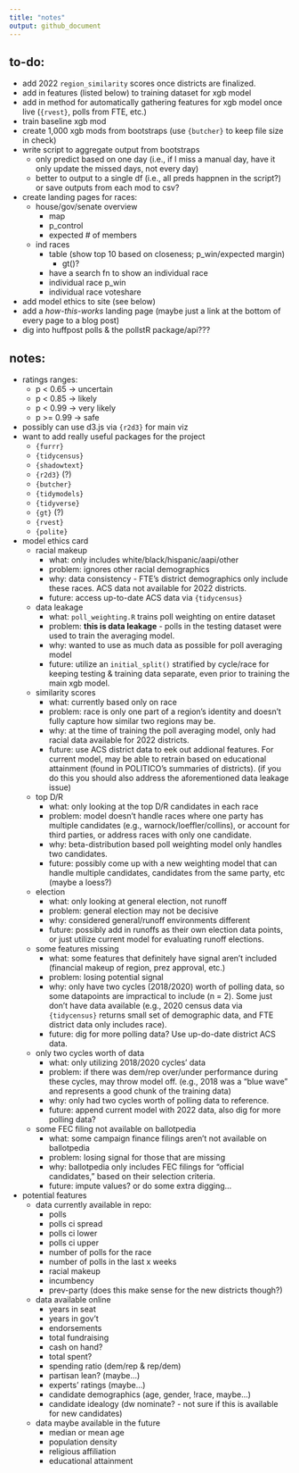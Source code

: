 ```yaml
---
title: "notes"
output: github_document
---
```


## to-do:

* add 2022 `region_similarity` scores once districts are finalized.
* add in features (listed below) to training dataset for xgb model
* add in method for automatically gathering features for xgb model once live (`{rvest}`, polls from FTE, etc.)
* train baseline xgb mod
* create 1,000 xgb mods from bootstraps (use `{butcher}` to keep file size in check)
* write script to aggregate output from bootstraps
  + only predict based on one day (i.e., if I miss a manual day, have it only update the missed days, not every day)
  + better to output to a single df (i.e., all preds happnen in the script?) or save outputs from each mod to csv?
* create landing pages for races:
  + house/gov/senate overview
    + map
    + p_control
    + expected # of members
  + ind races
    + table (show top 10 based on closeness; p_win/expected margin) 
      + gt()?
    + have a search fn to show an individual race
    + individual race p_win
    + individual race voteshare
* add model ethics to site (see below)
* add a *how-this-works* landing page (maybe just a link at the bottom of every page to a blog post)
* dig into huffpost polls & the pollstR package/api???

## notes:

* ratings ranges:
  + p < 0.65 -> uncertain
  + p < 0.85 -> likely
  + p < 0.99 -> very likely
  + p >= 0.99 -> safe
* possibly can use d3.js via `{r2d3}` for main viz
* want to add really useful packages for the project
  + `{furrr}`
  + `{tidycensus}`
  + `{shadowtext}`
  + `{r2d3}` (?)
  + `{butcher}`
  + `{tidymodels}`
  + `{tidyverse}`
  + `{gt}` (?)
  + `{rvest}`
  + `{polite}`
* model ethics card
  + racial makeup
    + what: only includes white/black/hispanic/aapi/other
    + problem: ignores other racial demographics
    + why: data consistency - FTE's district demographics only include these races. ACS data not available for 2022 districts.
    + future: access up-to-date ACS data via `{tidycensus}`
  + data leakage
    + what: `poll_weighting.R` trains poll weighting on entire dataset
    + problem: **this is data leakage** - polls in the testing dataset were used to train the averaging model.
    + why: wanted to use as much data as possible for poll averaging model
    + future: utilize an `initial_split()` stratified by cycle/race for keeping testing & training data separate, even prior to training the main xgb model.
  + similarity scores
    + what: currently based only on race
    + problem: race is only one part of a region's identity and doesn't fully capture how similar two regions may be. 
    + why: at the time of training the poll averaging model, only had racial data available for 2022 districts.
    + future: use ACS district data to eek out addional features. For current model, may be able to retrain based on educational attainment (found in POLITICO's summaries of districts). (if you do this you should also address the aforementioned data leakage issue)
  + top D/R
    + what: only looking at the top D/R candidates in each race
    + problem: model doesn't handle races where one party has multiple candidates (e.g., warnock/loeffler/collins), or account for third parties, or address races with only one candidate.
    + why: beta-distribution based poll weighting model only handles two candidates.
    + future: possibly come up with a new weighting model that can handle multiple candidates, candidates from the same party, etc (maybe a loess?)
  + election
    + what: only looking at general election, not runoff
    + problem: general election may not be decisive
    + why: considered general/runoff environments different
    + future: possibly add in runoffs as their own election data points, or just utilize current model for evaluating runoff elections.
  + some features missing
    + what: some features that definitely have signal aren't included (financial makeup of region, prez approval, etc.)
    + problem: losing potential signal
    + why: only have two cycles (2018/2020) worth of polling data, so some datapoints are impractical to include (n = 2). Some just don't have data available (e.g., 2020 census data via `{tidycensus}` returns small set of demographic data, and FTE district data only includes race).
    + future: dig for more polling data? Use up-do-date district ACS data.
  + only two cycles worth of data
    + what: only utilizing 2018/2020 cycles' data
    + problem: if there was dem/rep over/under performance during these cycles, may throw model off. (e.g., 2018 was a "blue wave" and represents a good chunk of the training data)
    + why: only had two cycles worth of polling data to reference. 
    + future: append current model with 2022 data, also dig for more polling data?
  + some FEC filing not available on ballotpedia
    + what: some campaign finance filings aren't not available on ballotpedia
    + problem: losing signal for those that are missing
    + why: ballotpedia only includes FEC filings for "official candidates," based on their selection criteria.
    + future: impute values? or do some extra digging...
* potential features
  + data currently available in repo:
    + polls
    + polls ci spread
    + polls ci lower
    + polls ci upper
    + number of polls for the race
    + number of polls in the last x weeks
    + racial makeup
    + incumbency
    + prev-party (does this make sense for the new districts though?)
  + data available online
    + years in seat
    + years in gov't
    + endorsements
    + total fundraising
    + cash on hand?
    + total spent?
    + spending ratio (dem/rep & rep/dem)
    + partisan lean? (maybe...)
    + experts' ratings (maybe...)
    + candidate demographics (age, gender, !race, maybe...)
    + candidate idealogy (dw nominate? - not sure if this is available for new candidates)
  + data maybe available in the future
    + median or mean age
    + population density
    + religious affiliation
    + educational attainment
